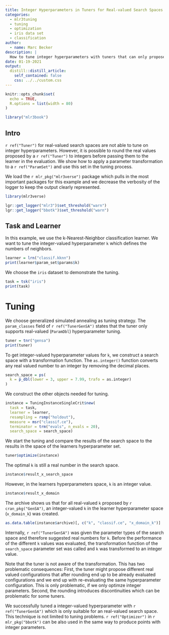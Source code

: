 ```yaml
---
title: Integer Hyperparameters in Tuners for Real-valued Search Spaces
categories:
  - mlr3tuning
  - tuning
  - optimization
  - iris data set
  - classification
author:
  - name: Marc Becker
description: |
  How to tune integer hyperparameters with tuners that can only propose real numbers.
date: 01-19-2021
output:
  distill::distill_article:
    self_contained: false
    css: ../../custom.css
---
```


```r
knitr::opts_chunk$set(
  echo = TRUE,
  R.options = list(width = 80)
)

library("mlr3book")
```

## Intro

`r ref("Tuner")` for real-valued search spaces are not able to tune on integer hyperparameters.
However, it is possible to round the real values proposed by a `r ref("Tuner")` to integers before passing them to the learner in the evaluation.
We show how to apply a parameter transformation to a `r ref("ParamSet")` and use this set in the tuning process.

We load the `r mlr_pkg("mlr3verse")` package which pulls in the most important packages for this example and we decrease the verbosity of the logger to keep the output clearly represented.

```r
library(mlr3verse)

lgr::get_logger("mlr3")$set_threshold("warn")
lgr::get_logger("bbotk")$set_threshold("warn")
```

## Task and Learner

In this example, we use the k-Nearest-Neighbor classification learner.
We want to tune the integer-valued hyperparameter `k` which defines the numbers of neighbors.

```r
learner = lrn("classif.kknn")
print(learner$param_set$params$k)
```

We choose the `iris` dataset to demonstrate the tuning.

```r
task = tsk("iris")
print(task)
```

# Tuning

We choose generalized simulated annealing as tuning strategy.
The `param_classes` field of `r ref("TunerGenSA")` states that the tuner only supports real-valued (`ParamDbl`) hyperparameter tuning.

```r
tuner = tnr("gensa")
print(tuner)
```

To get integer-valued hyperparameter values for `k`, we construct a search space with a transformation function.
The `as.integer()` function converts any real valued number to an integer by removing the decimal places.

```r
search_space = ps(
  k = p_dbl(lower = 3, upper = 7.99, trafo = as.integer)
)
```

We construct the other objects needed for tuning.

```r
instance = TuningInstanceSingleCrit$new(
  task = task,
  learner = learner,
  resampling = rsmp("holdout"),
  measure = msr("classif.ce"),
  terminator = trm("evals", n_evals = 20),
  search_space = search_space)
```

We start the tuning and compare the results of the search space to the results in the space of the learners hyperparameter set.

```r
tuner$optimize(instance)
```

The optimal `k` is still a real number in the search space.

```r
instance$result_x_search_space
```

However, in the learners hyperparameters space, `k` is an integer value.

```r
instance$result_x_domain
```

The archive shows us that for all real-valued `k` proposed by `r cran_pkg("GenSA")`, an integer-valued `k` in the learner hyperparameter space (`x_domain_k`) was created.

```r
as.data.table(instance$archive)[, c("k", "classif.ce", "x_domain_k")]
```

Internally, `r ref("TunerGenSA")` was given the parameter types of the search space and therefore suggested real numbers for `k`.
Before the performance of the different `k` values was evaluated, the transformation function of the `search_space` parameter set was called and `k` was transformed to an integer value.

Note that the tuner is not aware of the transformation.
This has two problematic consequences:
First, the tuner might propose different real valued configurations that after rounding end up to be already evaluated configurations and we end up with re-evaluating the same hyperparameter configuration.
This is only problematic, if we only optimze integer parameters.
Second, the rounding introduces discontinuities which can be problematic for some tuners.

We successfully tuned a integer-valued hyperparameter with `r ref("TunerGenSA")` which is only suitable for an real-valued search space.
This technique is not limited to tuning problems.
`r ref("Optimizer")` in `r mlr_pkg("bbotk")` can be also used in the same way to produce points with integer parameters.
